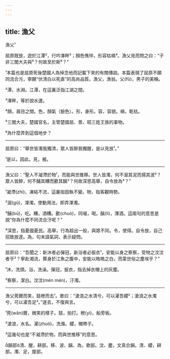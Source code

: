 ```yaml
---
---
---
```

title: 漁父
---




漁父¹

屈原既放，遊於江潭²，行吟澤畔³；顏色憔悴，形容枯槁⁴。漁父見而問之曰：“子非三閭大夫與⁵？何故至於斯⁶？”

¹本篇也是屈原死後楚國人為悼念他而記載下來的有關傳說。本篇表現了屈原不願同流合污，寧願“伏清白以死直”的高尚品質。漁父，漁翁。父(fǔ)，男子的美稱。

²潭，水淵。江潭，在這裏泛指江湖之間。

³澤畔，等於說水邊。

⁴顏，眉目之間。色，顏氣（臉色）。形，身形。容，容貌。槁，乾枯。

⁵三閭大夫，楚國官名，主管楚國屈、景、昭三姓王族的事物。

⁶為什麼弄到這個地步？



--------------------

屈原曰：“舉世皆濁我獨清，眾人皆醉我獨醒，是以見放¹。”

¹是以，因此。見，被。



--------------------

漁父曰：“聖人不凝滯於物¹，而能與世推移。世人皆濁，何不淈其泥而揚其波²？眾人皆醉，何不餔其糟而歠其醨³？何故深思高舉，自令放為⁴？”

¹凝滯(zhì)，凍結不流，這裏指固執不變。物，指客觀時勢。

²淈(gǔ)，渾濁，使動用法，即弄渾濁。

³餔(bū)，吃。糟，酒糟。歠(chuò)，同啜，喝。醨(lì)，薄酒。這兩句的意思是說“你為什麼不同流合汙呢？”

⁴深思，指憂國憂民。高舉，行為超出一般，與眾不同。令，使得。自令放，自己招致放逐。為，句末語氣詞，表示疑問。



--------------------

屈原曰：“吾聞之：新沐者必彈冠，新浴者必振衣¹，安能以身之察察，受物之汶汶者乎²？寧赴湘流，葬身於江魚之腹中，安能以皓皓之白，而蒙世俗之塵埃乎？”

¹沐，洗頭。浴，洗澡。彈冠，振衣，指去掉衣帽上的灰塵。

²察察，潔白。汶汶(mén mén)，汙濁。



--------------------

漁父莞爾而笑，鼓枻而去¹。歌曰：“滄浪之水清兮，可以濯吾纓²；滄浪之水濁兮，可以濯吾足³。”遂去，不復與言。

¹莞(wǎn)爾，微笑的樣子。鼓，拍打。枻(yì)，船旁板。

²滄浪，水名。濯(zhuó)，洗滌。纓，帽帶子。

³這幾句也是“不凝滯於物，而與世推移”的意思。

韻部清、醒，耕部。移、波、醨、為，歌部。汶、塵，文真合韻。清、纓，耕部。濁、足，屋部。